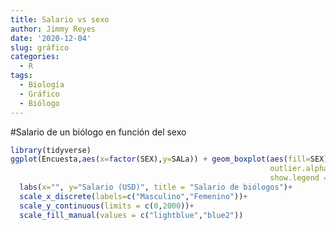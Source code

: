 ```yaml
---
title: Salario vs sexo
author: Jimmy Reyes
date: '2020-12-04'
slug: gráfico
categories:
  - R
tags:
  - Biología
  - Gráfico
  - Biólogo
---
```

#Salario de un biólogo en función del sexo

```r
library(tidyverse)
ggplot(Encuesta,aes(x=factor(SEX),y=SALa)) + geom_boxplot(aes(fill=SEX),
                                                          outlier.alpha = 0,
                                                          show.legend = F)+
  labs(x="", y="Salario (USD)", title = "Salario de biólogos")+
  scale_x_discrete(labels=c("Masculino","Femenino"))+
  scale_y_continuous(limits = c(0,2000))+
  scale_fill_manual(values = c("lightblue","blue2"))
```







